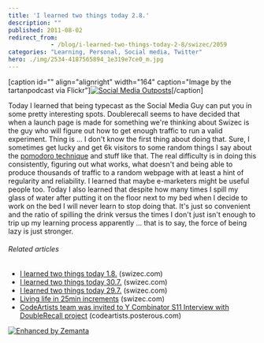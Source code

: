 ```yaml
---
title: 'I learned two things today 2.8.'
description: ""
published: 2011-08-02
redirect_from: 
            - /blog/i-learned-two-things-today-2-8/swizec/2059
categories: "Learning, Personal, Social media, Twitter"
hero: ./img/2534-4187565894_1e319e7ce0_m.jpg
---
```

\[caption id="" align="alignright" width="164" caption="Image by the tartanpodcast via Flickr"][![Social Media Outposts](./img/2534-4187565894_1e319e7ce0_m.jpg "Social Media Outposts")](http://www.flickr.com/photos/44457602@N00/4187565894)\[/caption]

Today I learned that being typecast as the Social Media Guy can put you in some pretty interesting spots. Doublerecall seems to have decided that when a launch page is made for something we're thinking about Swizec is the guy who will figure out how to get enough traffic to run a valid experiment. Thing is ... I don't know the first thing about doing that. Sure, I sometimes get lucky and get 6k visitors to some random things I say about the [pomodoro technique](http://swizec.com/blog/living-life-in-25min-increments/swizec/1859 "Living life in 25min increments") and stuff like that. The real difficulty is in doing this consistently, figuring out what works, what doesn't and being able to produce thousands of traffic to a random webpage with at least a hint of regularity and reliability. I learned that maybe e-marketers might be useful people too. Today I also learned that despite how many times I spill my glass of water after putting it on the floor next to my bed when I decide to work on the bed I will never learn to stop doing that. It's just so convenient and the ratio of spilling the drink versus the times I don't just isn't enough to trip up my learning process apparently ... that is to say, the force of being lazy is just stronger.

###### Related articles

- [I learned two things today 1.8.](http://swizec.com/blog/i-learned-two-things-today-1-8/swizec/2054) (swizec.com)
- [I learned two things today 30.7.](http://swizec.com/blog/2037/swizec/2037) (swizec.com)
- [I learned two things today 29.7.](http://swizec.com/blog/i-learned-two-things-today-29-7/swizec/2022) (swizec.com)
- [Living life in 25min increments](http://swizec.com/blog/living-life-in-25min-increments/swizec/1859) (swizec.com)
- [CodeArtists team was invited to Y Combinator S11 Interview with DoubleRecall project](http://codeartists.posterous.com/codeartists-team-was-invited-to-y-combinator) (codeartists.posterous.com)

[![Enhanced by Zemanta](http://img.zemanta.com/zemified_e.png?x-id=cc5e9b01-b047-4525-afc9-5e13d304886b)](http://www.zemanta.com/ "Enhanced by Zemanta")